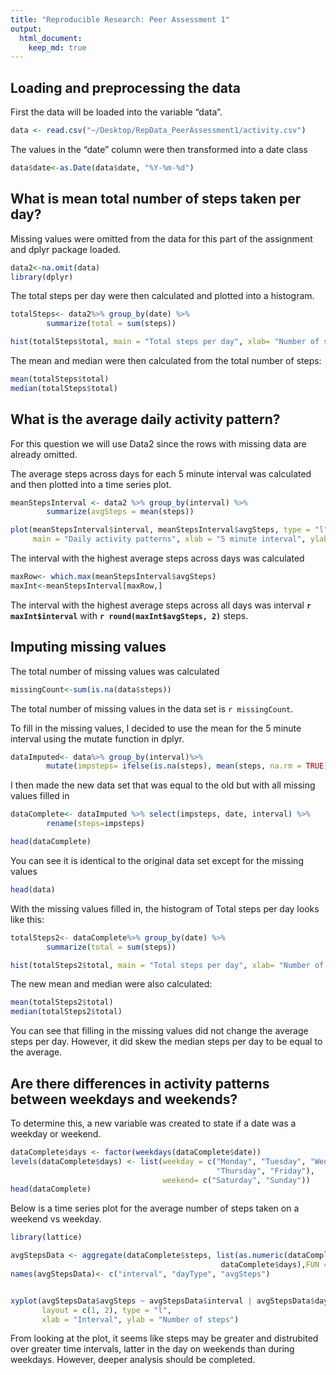 ```yaml
---
title: "Reproducible Research: Peer Assessment 1"
output: 
  html_document:
    keep_md: true
---
```



## Loading and preprocessing the data

First the data will be loaded into the variable "data".

```r
data <- read.csv("~/Desktop/RepData_PeerAssessment1/activity.csv")
```

The values in the "date" column were then transformed into a date class

```r
data$date<-as.Date(data$date, "%Y-%m-%d")
```


## What is mean total number of steps taken per day?

Missing values were omitted from the data for this part of the assignment and dplyr package loaded.

```r
data2<-na.omit(data)
library(dplyr)
```

The total steps per day were then calculated and plotted into a histogram.

```r
totalSteps<- data2%>% group_by(date) %>%
        summarize(total = sum(steps))

hist(totalSteps$total, main = "Total steps per day", xlab= "Number of steps", ylab = "Frequency")
```

The mean and median were then calculated from the total number of steps:

```r
mean(totalSteps$total)
median(totalSteps$total)
```



## What is the average daily activity pattern?

For this question we will use Data2 since the rows with missing data are already omitted. 

The average steps across days for each 5 minute interval was calculated and then plotted into a time series plot. 

```r

meanStepsInterval <- data2 %>% group_by(interval) %>%
        summarize(avgSteps = mean(steps))

plot(meanStepsInterval$interval, meanStepsInterval$avgSteps, type = "l",
     main = "Daily activity patterns", xlab = "5 minute interval", ylab = "Average Steps")
```

The interval with the highest average steps across days was calculated

```r
maxRow<- which.max(meanStepsInterval$avgSteps)
maxInt<-meanStepsInterval[maxRow,]
```

The interval with the highest average steps across all days was interval **`r maxInt$interval`** with **`r round(maxInt$avgSteps, 2)`** steps.


## Imputing missing values

The total number of missing values was calculated

```r
missingCount<-sum(is.na(data$steps))
```

The total number of missing values in the data set is `r missingCount`.

To fill in the missing values, I decided to use the mean for the 5 minute interval using the mutate function in dplyr.  

``` r
dataImputed<- data%>% group_by(interval)%>%
        mutate(impsteps= ifelse(is.na(steps), mean(steps, na.rm = TRUE), steps))
```

I then made the new data set that was equal to the old but with all missing values filled in

```r
dataComplete<- dataImputed %>% select(impsteps, date, interval) %>%
        rename(steps=impsteps)

head(dataComplete)
```

You can see it is identical to the original data set except for the missing values

```r
head(data)
```

With the missing values filled in, the histogram of Total steps per day looks like this:

```r
totalSteps2<- dataComplete%>% group_by(date) %>%
        summarize(total = sum(steps))

hist(totalSteps2$total, main = "Total steps per day", xlab= "Number of steps", ylab = "Frequency")

```

The new mean and median were also calculated:

```r
mean(totalSteps2$total)
median(totalSteps2$total)
```

You can see that filling in the missing values did not change the average steps per day. However, it did skew the median steps per day to be equal to the average. 

## Are there differences in activity patterns between weekdays and weekends?

To determine this, a new variable was created to state if a date was a weekday or weekend.

```r
dataComplete$days <- factor(weekdays(dataComplete$date))
levels(dataComplete$days) <- list(weekday = c("Monday", "Tuesday", "Wednesday", 
                                              "Thursday", "Friday"),
                                  weekend= c("Saturday", "Sunday"))
head(dataComplete)
```

Below is a time series plot for the average number of steps taken on a weekend vs weekday. 

```r
library(lattice)

avgStepsData <- aggregate(dataComplete$steps, list(as.numeric(dataComplete$interval),
                                               dataComplete$days),FUN = "mean")
names(avgStepsData)<- c("interval", "dayType", "avgSteps")


xyplot(avgStepsData$avgSteps ~ avgStepsData$interval | avgStepsData$dayType, 
       layout = c(1, 2), type = "l", 
       xlab = "Interval", ylab = "Number of steps")
```

From looking at the plot, it seems like steps may be greater and distrubited over greater time intervals, latter in the day on weekends than during weekdays. However, deeper analysis should be completed. 

